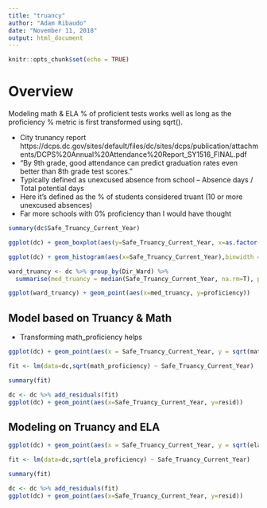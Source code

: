 ```yaml
---
title: "truancy"
author: "Adam Ribaudo"
date: "November 11, 2018"
output: html_document
---
```


```r
knitr::opts_chunk$set(echo = TRUE)
```

# Overview

Modeling math & ELA % of proficient tests works well as long as the proficiency % metric is first transformed using sqrt(). 

- City trunancy report https://dcps.dc.gov/sites/default/files/dc/sites/dcps/publication/attachments/DCPS%20Annual%20Attendance%20Report_SY1516_FINAL.pdf 
- "By 9th grade, good attendance can predict graduation rates even better than 8th grade test scores."
- Typically defined as unexcused absence from school
-- Absence days / Total potential days
- Here it's defined as the % of students considered truant (10 or more unexcused absences)
- Far more schools with 0% proficiency than I would have thought

```r
summary(dc$Safe_Truancy_Current_Year)
```

```r
ggplot(dc) + geom_boxplot(aes(y=Safe_Truancy_Current_Year, x=as.factor(Dir_Ward)))
```

```r
ggplot(dc) + geom_histogram(aes(x=Safe_Truancy_Current_Year),binwidth = .05)
```

```r
ward_truancy <- dc %>% group_by(Dir_Ward) %>% 
  summarise(med_truancy = median(Safe_Truancy_Current_Year, na.rm=T), proficiency = sum(math_proficient,na.rm=T)/sum(math_tests, na.rm=T))

ggplot(ward_truancy) + geom_point(aes(x=med_truancy, y=proficiency))
```


## Model based on Truancy & Math
- Transforming math_proficiency helps

```r
ggplot(dc) + geom_point(aes(x = Safe_Truancy_Current_Year, y = sqrt(math_proficiency)))

fit <- lm(data=dc,sqrt(math_proficiency) ~ Safe_Truancy_Current_Year)

summary(fit)

dc <- dc %>% add_residuals(fit)
ggplot(dc) + geom_point(aes(x=Safe_Truancy_Current_Year, y=resid))

```

## Modeling on Truancy and ELA
```r
ggplot(dc) + geom_point(aes(x = Safe_Truancy_Current_Year, y = sqrt(ela_proficiency)))

fit <- lm(data=dc,sqrt(ela_proficiency) ~ Safe_Truancy_Current_Year)

summary(fit)

dc <- dc %>% add_residuals(fit)
ggplot(dc) + geom_point(aes(x=Safe_Truancy_Current_Year, y=resid))

```